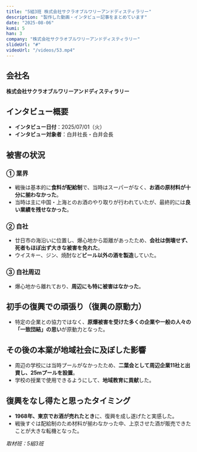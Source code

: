```yaml
---
title: "5組3班 株式会社サクラオブルワリーアンドディスティラリー"
description: "製作した動画・インタビュー記事をまとめています"
date: "2025-08-06"
kumi: 5
han: 3
company: "株式会社サクラオブルワリーアンドディスティラリー"
slideUrl: "#"
videoUrl: "/videos/53.mp4"
---
```

## 会社名
**株式会社サクラオブルワリーアンドディスティラリー**

## インタビュー概要
- **インタビュー日付**：2025/07/01（火）  
- **インタビュー対象者**：白井社長・白井会長  

## 被害の状況

### ① 業界
- 戦後は基本的に**食料が配給制**で、当時はスーパーがなく、**お酒の原材料が十分に揃わなかった**。  
- 当時は主に中国・上海とのお酒のやり取りが行われていたが、最終的には**良い業績を残せなかった**。  

### ② 自社
- 廿日市の海沿いに位置し、爆心地から距離があったため、**会社は倒壊せず、死者もほぼ出ず大きな被害を免れた**。  
- ウイスキー、ジン、焼酎など**ビール以外の酒を製造**していた。  

### ③ 自社周辺
- 爆心地から離れており、**周辺にも特に被害はなかった**。  

## 初手の復興での頑張り（復興の原動力）
- 特定の企業との協力ではなく、**原爆被害を受けた多くの企業や一般の人々の「一致団結」の思い**が原動力となった。  

## その後の本業が地域社会に及ぼした影響
- 周辺の学校には当時プールがなかったため、**二葉会として周辺企業11社と出資し、25mプールを設置**。  
- 学校の授業で使用できるようにして、**地域教育に貢献**した。  

## 復興をなし得たと思ったタイミング
- **1968年、東京でお酒が売れたとき**に、復興を成し遂げたと実感した。  
- 戦後すぐは配給制のため材料が揃わなかった中、上京させた酒が販売できたことが大きな転機となった。  

*取材班：5組3班*